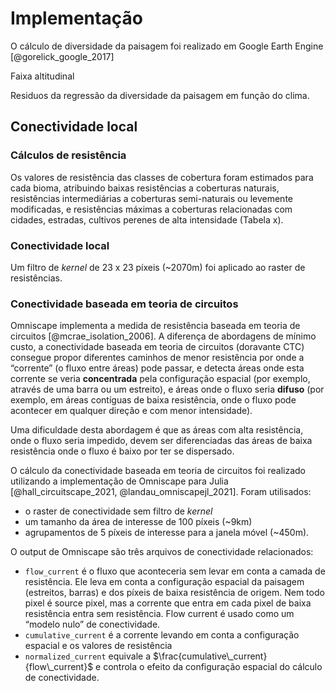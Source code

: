 # Implementação

O cálculo de diversidade da paisagem foi realizado em Google Earth Engine [@gorelick_google_2017]

Faixa altitudinal

Residuos da regressão da diversidade da paisagem em função do clima. 


## Conectividade local 

### Cálculos de resistência

Os valores de resistência das classes de cobertura foram estimados para cada bioma, atribuindo baixas resistências a coberturas naturais, resistências intermediárias a coberturas semi-naturais ou levemente modificadas, e resistências máximas a coberturas relacionadas com cidades, estradas, cultivos perenes de alta intensidade (Tabela x).


### Conectividade local

 
Um filtro de _kernel_ de 23 x 23 píxeis (~2070m) foi aplicado ao raster de resistências. 


### Conectividade baseada em teoria de circuitos

Omniscape implementa a medida de resistência baseada em teoria de circuitos [@mcrae_isolation_2006]. 
A diferença de abordagens de mínimo custo, a conectividade baseada em teoria de circuitos (doravante CTC) consegue propor diferentes caminhos de menor resistência por onde a "corrente" (o fluxo entre áreas) pode passar, e detecta áreas onde esta corrente se veria __concentrada__ pela configuração espacial (por exemplo, através de uma barra ou um estreito), e áreas onde o fluxo seria __difuso__ (por exemplo, em áreas contíguas de baixa resistência, onde o fluxo pode acontecer em qualquer direção e com menor intensidade).

Uma dificuldade desta abordagem é que as áreas com alta resistência, onde o fluxo seria impedido, devem ser diferenciadas das áreas de baixa resistência onde o fluxo é baixo por ter se dispersado. 

O cálculo da conectividade baseada em teoria de circuitos foi realizado utilizando a implementação de Omniscape para Julia [@hall_circuitscape_2021, @landau_omniscapejl_2021]. 
Foram utilisados: 

+ o raster de conectividade sem filtro de _kernel_ 
+ um tamanho da área de interesse de 100 píxeis (~9km)
+ agrupamentos de 5 píxeis de interesse para a janela móvel (~450m).


O output de Omniscape são três arquivos de conectividade relacionados: 

+ `flow_current` é o fluxo que aconteceria sem levar em conta a camada de resistência. Ele leva em conta a configuração espacial da paisagem (estreitos, barras) e dos píxeis de baixa resistência de origem. Nem todo pixel é source pixel, mas a corrente que entra em cada pixel de baixa resistência entra sem resistência. Flow current é usado como um "modelo nulo" de conectividade. 
+ `cumulative_current` é a corrente levando em conta a configuração espacial e os valores de resistência
+ `normalized_current` equivale a $\frac{cumulative\_current}{flow\_current}$
e controla o efeito da configuração espacial do cálculo de conectividade.
